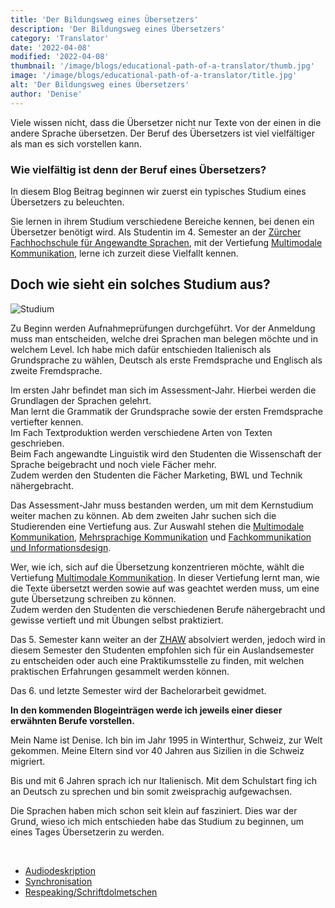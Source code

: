 ```yaml
---
title: 'Der Bildungsweg eines Übersetzers'
description: 'Der Bildungsweg eines Übersetzers'
category: 'Translator'
date: '2022-04-08'
modified: '2022-04-08'
thumbnail: '/image/blogs/educational-path-of-a-translator/thumb.jpg'
image: '/image/blogs/educational-path-of-a-translator/title.jpg'
alt: 'Der Bildungsweg eines Übersetzers'
author: 'Denise'
---
```


Viele wissen nicht, dass die Übersetzer nicht nur Texte von der einen in die andere Sprache übersetzen.
Der Beruf des Übersetzers ist viel vielfältiger als man es sich vorstellen kann.

### Wie vielfältig ist denn der Beruf eines Übersetzers?

In diesem Blog Beitrag beginnen wir zuerst ein typisches Studium eines Übersetzers zu beleuchten.

Sie lernen in ihrem Studium verschiedene Bereiche kennen, bei denen ein Übersetzer benötigt wird. Als Studentin im 4. Semester an der [Zürcher Fachhochschule für Angewandte Sprachen](https://www.zhaw.ch/de/linguistik/studium/bachelor-angewandte-sprachen/), mit der Vertiefung [Multimodale Kommunikation](https://www.zhaw.ch/de/linguistik/studium/bachelor-angewandte-sprachen/vertiefungen/#c52139), lerne ich zurzeit diese Vielfallt kennen. 

## Doch wie sieht ein solches Studium aus?

![Studium](/image/blogs/educational-path-of-a-translator/study.jpg)

Zu Beginn werden Aufnahmeprüfungen durchgeführt. Vor der Anmeldung muss man entscheiden, welche drei Sprachen man belegen möchte und in welchem Level.
Ich habe mich dafür entschieden Italienisch als Grundsprache zu wählen, Deutsch als erste Fremdsprache und Englisch als zweite Fremdsprache.

Im ersten Jahr befindet man sich im Assessment-Jahr. Hierbei werden die Grundlagen der Sprachen gelehrt.<br />Man lernt die Grammatik der Grundsprache sowie der ersten Fremdsprache vertiefter kennen.<br />Im Fach Textproduktion werden verschiedene Arten von Texten geschrieben.<br />Beim Fach angewandte Linguistik wird den Studenten die Wissenschaft der Sprache beigebracht und noch viele Fächer mehr.<br />Zudem werden den Studenten die Fächer Marketing, BWL und Technik nähergebracht.

Das Assessment-Jahr muss bestanden werden, um mit dem Kernstudium weiter machen zu können.
Ab dem zweiten Jahr suchen sich die Studierenden eine Vertiefung aus.
Zur Auswahl stehen die [Multimodale Kommunikation](https://www.zhaw.ch/de/linguistik/studium/bachelor-angewandte-sprachen/vertiefungen/#c52139), [Mehrsprachige Kommunikation](https://www.zhaw.ch/de/linguistik/studium/bachelor-angewandte-sprachen/vertiefungen/#c52138) und [Fachkommunikation und Informationsdesign](https://www.zhaw.ch/de/linguistik/studium/bachelor-angewandte-sprachen/vertiefungen/#c52143).

Wer, wie ich, sich auf die Übersetzung konzentrieren möchte, wählt die Vertiefung [Multimodale Kommunikation](https://www.zhaw.ch/de/linguistik/studium/bachelor-angewandte-sprachen/vertiefungen/#c52139).
In dieser Vertiefung lernt man, wie die Texte übersetzt werden sowie auf was geachtet werden muss, um eine gute Übersetzung schreiben zu können.<br/>Zudem werden den Studenten die verschiedenen Berufe nähergebracht und gewisse vertieft und mit Übungen selbst praktiziert. 

Das 5. Semester kann weiter an der [ZHAW](https://www.zhaw.ch) absolviert werden, jedoch wird in diesem Semester den Studenten empfohlen sich für ein Auslandsemester zu entscheiden oder auch eine Praktikumsstelle zu finden, mit welchen praktischen Erfahrungen gesammelt werden können.

Das 6. und letzte Semester wird der Bachelorarbeit gewidmet.

**In den kommenden Blogeinträgen werde ich jeweils einer dieser erwähnten Berufe vorstellen.**
<br />

<Hint title="Über mich" color="orange">
  <p>
    Mein Name ist Denise. Ich bin im Jahr 1995 in Winterthur, Schweiz, zur Welt gekommen.
    Meine Eltern sind vor 40 Jahren aus Sizilien in die Schweiz migriert.
  </p>
  <p>
    Bis und mit 6 Jahren sprach ich nur Italienisch.
    Mit dem Schulstart fing ich an Deutsch zu sprechen und bin somit zweisprachig aufgewachsen.
  </p>
  <p>
    Die Sprachen haben mich schon seit klein auf fasziniert.
    Dies war der Grund, wieso ich mich entschieden habe das Studium zu beginnen, um eines Tages Übersetzerin zu werden.
  </p>
</Hint>

<br />
<Hint title="Zugehörige Artikel" color="#155c66">
  <ul>
    <li><a href="../audio-description">Audiodeskription</a></li>
    <li><a href="../synchronization">Synchronisation</a></li>
    <li><a href="../respeaking">Respeaking/Schriftdolmetschen</a></li>
  </ul>
</Hint>
